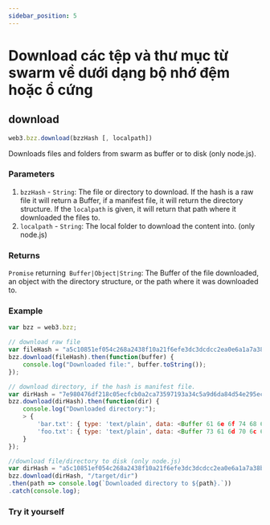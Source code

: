 ```yaml
---
sidebar_position: 5
---
```


# Download các tệp và thư mục từ swarm về dưới dạng bộ nhớ đệm hoặc ổ cứng
## download
```javascript
web3.bzz.download(bzzHash [, localpath])
```
Downloads files and folders from swarm as buffer or to disk (only node.js).
### Parameters
1. `bzzHash` - `String`: The file or directory to download. If the hash is a raw file it will return a Buffer, if a manifest file, it will return the directory structure. If the `localpath` is given, it will return that path where it downloaded the files to.
2. `localpath` - `String`: The local folder to download the content into. (only node.js)
### Returns
`Promise` returning` Buffer|Object|String`: The Buffer of the file downloaded, an object with the directory structure, or the path where it was downloaded to.
### Example
```javascript
var bzz = web3.bzz;

// download raw file
var fileHash = "a5c10851ef054c268a2438f10a21f6efe3dc3dcdcc2ea0e6a1a7a38bf8c91e23";
bzz.download(fileHash).then(function(buffer) {
    console.log("Downloaded file:", buffer.toString());
});

// download directory, if the hash is manifest file.
var dirHash = "7e980476df218c05ecfcb0a2ca73597193a34c5a9d6da84d54e295ecd8e0c641";
bzz.download(dirHash).then(function(dir) {
    console.log("Downloaded directory:");
    > {
        'bar.txt': { type: 'text/plain', data: <Buffer 61 6e 6f 74 68 65 72 20 66 69 6c 65> },
        'foo.txt': { type: 'text/plain', data: <Buffer 73 61 6d 70 6c 65 20 66 69 6c 65> }
    }
});

//download file/directory to disk (only node.js)
var dirHash = "a5c10851ef054c268a2438f10a21f6efe3dc3dcdcc2ea0e6a1a7a38bf8c91e23";
bzz.download(dirHash, "/target/dir")
.then(path => console.log(`Downloaded directory to ${path}.`))
.catch(console.log);
```
### Try it yourself
<Download/>
